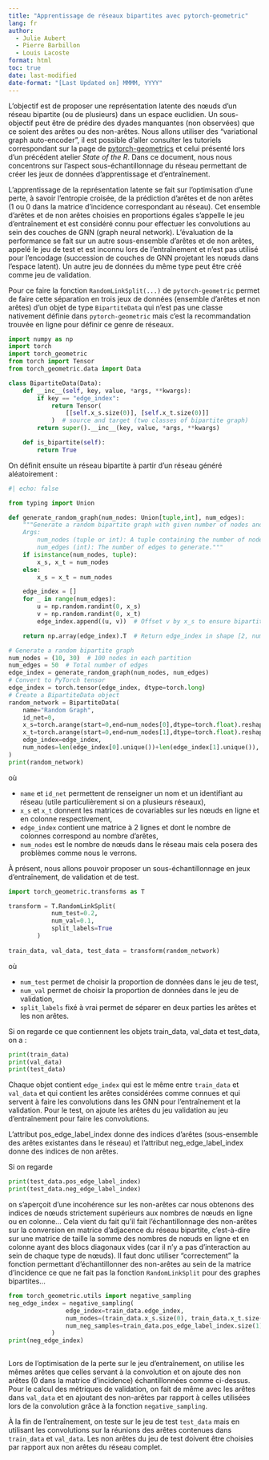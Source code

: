 ```yaml
---
title: "Apprentissage de réseaux bipartites avec pytorch-geometric"
lang: fr
author: 
  - Julie Aubert
  - Pierre Barbillon
  - Louis Lacoste
format: html
toc: true
date: last-modified
date-format: "[Last Updated on] MMMM, YYYY"
---
```



L'objectif est de proposer une représentation latente des nœuds d'un réseau bipartite (ou de plusieurs) dans un espace euclidien. Un sous-objectif peut être de prédire des dyades manquantes (non observées) que ce soient des arêtes ou des non-arêtes. Nous allons utiliser des "variational graph auto-encoder", il est possible d'aller consulter les tutoriels correspondant sur la page de [pytorch-geometrics](https://pytorch-geometric.readthedocs.io/en/latest/advanced/batching.html#bipartite-graphs) et celui présenté lors d'un précédent atelier *State of the R*. Dans ce document, nous nous concentrons sur l'aspect sous-échantillonnage du réseau permettant de créer les jeux de données d'apprentissage et d'entraînement.


L'apprentissage de la représentation latente se fait sur l'optimisation d'une perte, à savoir l'entropie croisée, de la prédiction d'arêtes et de non arêtes (1 ou 0 dans la matrice d'incidence correspondant au réseau). Cet ensemble d'arêtes et de non arêtes choisies en proportions égales s'appelle le jeu d'entraînement et est considéré connu pour effectuer les convolutions au sein des couches de GNN (graph neural network).
L'évaluation de la performance se fait sur un autre sous-ensemble d'arêtes et de non arêtes, appelé le jeu de test et est inconnu lors de l'entraînement et n'est pas utilisé pour l'encodage (succession de couches de GNN projetant les nœuds dans l'espace latent). Un autre jeu de données du même type peut être créé comme jeu de validation.


Pour ce faire la fonction `RandomLinkSplit(...)` de `pytorch-geometric` permet de faire cette séparation en trois jeux de données (ensemble d'arêtes et non arêtes) d'un objet de type `BipartiteData` qui n'est pas une classe nativement définie dans `pytorch-geometric` mais c'est la recommandation trouvée en ligne pour définir ce genre de réseaux.

```python
import numpy as np
import torch
import torch_geometric
from torch import Tensor
from torch_geometric.data import Data

class BipartiteData(Data):
    def __inc__(self, key, value, *args, **kwargs):
        if key == "edge_index":
            return Tensor(
                [[self.x_s.size(0)], [self.x_t.size(0)]]
            )  # source and target (two classes of bipartite graph)
        return super().__inc__(key, value, *args, **kwargs)

    def is_bipartite(self):
        return True
```

On définit ensuite un réseau bipartite à partir d'un réseau généré aléatoirement :

```python
#| echo: false

from typing import Union 

def generate_random_graph(num_nodes: Union[tuple,int], num_edges):
    """Generate a random bipartite graph with given number of nodes and edges.
    Args:
        num_nodes (tuple or int): A tuple containing the number of nodes in each partition (x_s, x_t). If an int is provided, it is assumed to be the total number of nodes in a single partition.
        num_edges (int): The number of edges to generate."""
    if isinstance(num_nodes, tuple):
        x_s, x_t = num_nodes
    else:
        x_s = x_t = num_nodes

    edge_index = []
    for _ in range(num_edges):
        u = np.random.randint(0, x_s)
        v = np.random.randint(0, x_t)
        edge_index.append((u, v))  # Offset v by x_s to ensure bipartite structure

    return np.array(edge_index).T  # Return edge_index in shape [2, num_edges]

```


```python
# Generate a random bipartite graph
num_nodes = (10, 30)  # 100 nodes in each partition
num_edges = 50  # Total number of edges
edge_index = generate_random_graph(num_nodes, num_edges)
# Convert to PyTorch tensor
edge_index = torch.tensor(edge_index, dtype=torch.long)
# Create a BipartiteData object
random_network = BipartiteData(
    name="Random Graph",
    id_net=0,
    x_s=torch.arange(start=0,end=num_nodes[0],dtype=torch.float).reshape(-1, 1),
    x_t=torch.arange(start=0,end=num_nodes[1],dtype=torch.float).reshape(-1, 1),
    edge_index=edge_index,
    num_nodes=len(edge_index[0].unique())+len(edge_index[1].unique()),
)
print(random_network)
```

où 

  - `name` et `id_net` permettent de renseigner un nom et un identifiant au réseau (utile particulièrement si on a plusieurs réseaux),
  - `x_s` et `x_t` donnent les matrices de covariables sur les nœuds en ligne et en colonne respectivement,
  - `edge_index` contient une matrice à 2 lignes et dont le nombre de colonnes correspond au nombre d'arêtes,
  - `num_nodes` est le nombre de nœuds dans le réseau mais cela posera des problèmes comme nous le verrons.
  
  
À présent, nous allons pouvoir proposer un sous-échantillonnage en jeux d'entraînement, de validation et de test.

```python
import torch_geometric.transforms as T

transform = T.RandomLinkSplit(
            num_test=0.2,
            num_val=0.1,
            split_labels=True
        )
        
train_data, val_data, test_data = transform(random_network)        
```

où
  
  - `num_test` permet de choisir la proportion de données dans le jeu de test,
  - `num_val` permet de choisir la proportion de données dans le jeu de validation,
  - `split_labels` fixé à vrai permet de séparer en deux parties les arêtes et les non arêtes.
  
Si on regarde ce que contiennent les objets train_data, val_data et test_data, on a :

```python
print(train_data)
print(val_data)
print(test_data)
```


Chaque objet contient `edge_index` qui est le même entre `train_data` et `val_data` et qui contient les arêtes considérées comme connues et qui servent à faire les convolutions dans les GNN pour l'entraînement et la validation. 
Pour le test, on ajoute les arêtes du jeu validation au jeu d'entraînement pour faire les convolutions.

L'attribut pos_edge_label_index donne des indices d'arêtes (sous-ensemble des arêtes existantes dans le réseau) et l'attribut neg_edge_label_index donne des indices de non arêtes.

Si on regarde

```python
print(test_data.pos_edge_label_index)
print(test_data.neg_edge_label_index)
```

on s'aperçoit d'une incohérence sur les non-arêtes car nous obtenons des indices de nœuds strictement supérieurs aux nombres de nœuds en ligne ou en colonne...
Cela vient du fait qu'il fait l'échantillonnage des non-arêtes sur la conversion en matrice d'adjacence du réseau bipartite, c'est-à-dire sur une matrice de taille la somme des nombres de nœuds en ligne et en colonne ayant des blocs diagonaux vides (car il n'y a pas d'interaction au sein de chaque type de nœuds).
Il faut donc utiliser "correctement" la fonction permettant d'échantillonner des non-arêtes au sein de la matrice d'incidence ce que ne fait pas la fonction `RandomLinkSplit` pour des graphes bipartites...

```python
from torch_geometric.utils import negative_sampling
neg_edge_index = negative_sampling(
                edge_index=train_data.edge_index,
                num_nodes=(train_data.x_s.size(0), train_data.x_t.size(0)),
                num_neg_samples=train_data.pos_edge_label_index.size(1),
            )
print(neg_edge_index)            
            
```


Lors de l'optimisation de la perte sur le jeu d'entraînement, on utilise les mêmes arêtes que celles servant à la convolution et on ajoute des non arêtes (0 dans la matrice d'incidence) échantillonnées comme ci-dessus. 
Pour le calcul des métriques de validation, on fait de même avec les arêtes dans `val_data` et en ajoutant des non-arêtes par rapport à celles utilisées lors de la convolution grâce à la fonction `negative_sampling`.

À la fin de l'entraînement, on teste sur le jeu de test `test_data` mais en utilisant les convolutions sur la réunions des arêtes contenues dans `train_data` et `val_data`.
Les non arêtes du jeu de test doivent être choisies par rapport aux non arêtes du réseau complet.






